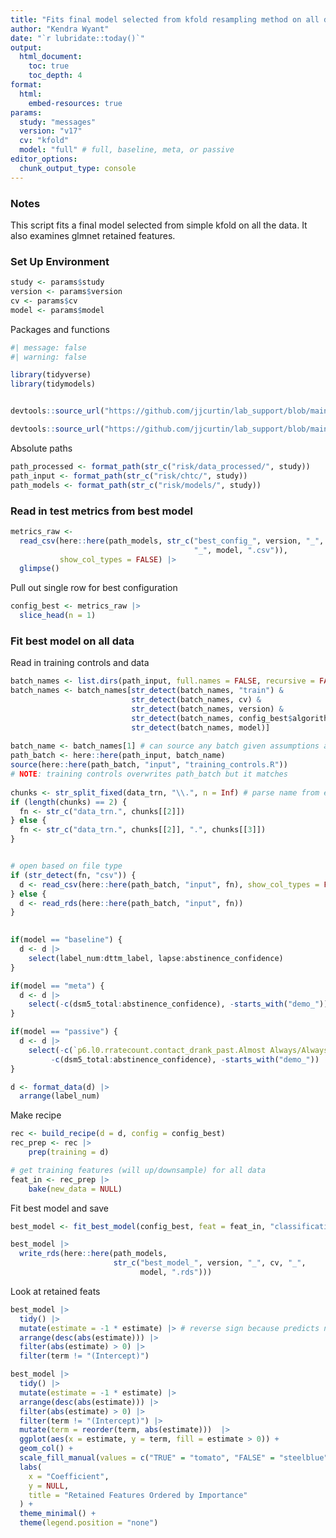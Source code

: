 ```yaml
---
title: "Fits final model selected from kfold resampling method on all data"
author: "Kendra Wyant"
date: "`r lubridate::today()`"
output: 
  html_document:
    toc: true 
    toc_depth: 4
format:
  html:
    embed-resources: true
params:
  study: "messages"
  version: "v17"
  cv: "kfold"
  model: "full" # full, baseline, meta, or passive
editor_options: 
  chunk_output_type: console
---
```




### Notes
This script fits a final model selected from simple kfold on all the data. It also examines glmnet retained features.



### Set Up Environment

```r
study <- params$study
version <- params$version
cv <- params$cv
model <- params$model
```


Packages and functions
```r
#| message: false
#| warning: false

library(tidyverse)
library(tidymodels)


devtools::source_url("https://github.com/jjcurtin/lab_support/blob/main/format_path.R?raw=true")

devtools::source_url("https://github.com/jjcurtin/lab_support/blob/main/chtc/static_files/fun_chtc.R?raw=true")
```


Absolute paths
```r
path_processed <- format_path(str_c("risk/data_processed/", study))
path_input <- format_path(str_c("risk/chtc/", study))
path_models <- format_path(str_c("risk/models/", study))
```

### Read in test metrics from best model
```r
metrics_raw <- 
  read_csv(here::here(path_models, str_c("best_config_", version, "_", cv, 
                                         "_", model, ".csv")),
           show_col_types = FALSE) |> 
  glimpse()
```


Pull out single row for best configuration
```r
config_best <- metrics_raw |> 
  slice_head(n = 1) 
```


### Fit best model on all data

Read in training controls and data
```r
batch_names <- list.dirs(path_input, full.names = FALSE, recursive = FALSE)
batch_names <- batch_names[str_detect(batch_names, "train") & 
                           str_detect(batch_names, cv) &
                           str_detect(batch_names, version) &
                           str_detect(batch_names, config_best$algorithm) &
                           str_detect(batch_names, model)]
  
batch_name <- batch_names[1] # can source any batch given assumptions above
path_batch <- here::here(path_input, batch_name)
source(here::here(path_batch, "input", "training_controls.R"))
# NOTE: training controls overwrites path_batch but it matches   
  
chunks <- str_split_fixed(data_trn, "\\.", n = Inf) # parse name from extensions
if (length(chunks) == 2) {
  fn <- str_c("data_trn.", chunks[[2]])
} else {
  fn <- str_c("data_trn.", chunks[[2]], ".", chunks[[3]])
}


# open based on file type
if (str_detect(fn, "csv")) {
  d <- read_csv(here::here(path_batch, "input", fn), show_col_types = FALSE) 
} else {
  d <- read_rds(here::here(path_batch, "input", fn))
}
  

if(model == "baseline") {
  d <- d |> 
    select(label_num:dttm_label, lapse:abstinence_confidence)
}

if(model == "meta") {
  d <- d |> 
    select(-c(dsm5_total:abstinence_confidence), -starts_with("demo_"))
}

if(model == "passive") {
  d <- d |> 
    select(-c(`p6.l0.rratecount.contact_drank_past.Almost Always/Always`:`p168.l0.dratecount.cont_type_abr.friend`),
         -c(dsm5_total:abstinence_confidence), -starts_with("demo_"))
}

d <- format_data(d) |> 
  arrange(label_num) 
```

Make recipe
```r
rec <- build_recipe(d = d, config = config_best)
rec_prep <- rec |> 
    prep(training = d)

# get training features (will up/downsample) for all data
feat_in <- rec_prep |> 
    bake(new_data = NULL) 
```

Fit best model and save
```r
best_model <- fit_best_model(config_best, feat = feat_in, "classification") 

best_model |> 
  write_rds(here::here(path_models,
                       str_c("best_model_", version, "_", cv, "_", 
                             model, ".rds")))
```


Look at retained feats
```r
best_model |> 
  tidy() |> 
  mutate(estimate = -1 * estimate) |> # reverse sign because predicts no-lapse
  arrange(desc(abs(estimate))) |> 
  filter(abs(estimate) > 0) |> 
  filter(term != "(Intercept)")
```


```r
best_model |> 
  tidy() |> 
  mutate(estimate = -1 * estimate) |> 
  arrange(desc(abs(estimate))) |> 
  filter(abs(estimate) > 0) |> 
  filter(term != "(Intercept)") |> 
  mutate(term = reorder(term, abs(estimate)))  |> 
  ggplot(aes(x = estimate, y = term, fill = estimate > 0)) +
  geom_col() +
  scale_fill_manual(values = c("TRUE" = "tomato", "FALSE" = "steelblue")) +
  labs(
    x = "Coefficient",
    y = NULL,
    title = "Retained Features Ordered by Importance"
  ) +
  theme_minimal() +
  theme(legend.position = "none")
```



